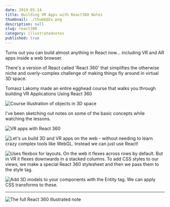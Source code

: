```yaml
---
date: 2019-05-14
title: Building VR Apps with React360 Notes
thumbnail: ./thumb@2x.png
description: null
slug: react360
category: illustratednotes
published: true
---
```



<NotesContainer>

Turns out you can build almost anything in React now... including VR and AR apps inside a web browser.

There's a version of React called '<Link to="https://facebook.github.io/react-360/">React 360</Link>' that simplifies the otherwise niche and overly-complex challenge of making things fly around in virtual 3D space.

<p><Link to="https://egghead.io/instructors/tomasz-lakomy">Tomasz Lakomy</Link> made an entire egghead course that walks you through building <Link to="https://egghead.io/courses/vr-applications-using-react-360?af=54fd64">VR Applications Using React 360</Link></p>

<Link to="https://egghead.io/courses/vr-applications-using-react-360?af=54fd64">

<img style="max-width: 100%;" src="https://og-image-egghead-course.now.sh/vr-applications-using-react-360" alt="Course illustration of objects in 3D space" />

</Link>

I've been sketching out notes on some of the basic concepts while watching the lessons.

![VR apps with React 360](./react360_p1@2x.png)

![Let's us build 3D and VR apps on the web - without needing to learn crazy complex tools like WebGL. Instead we can just use React!](./react360_p2@2x.png)

![Uses flexbox for layouts. On the web it flexes across rows by default. But in VR it flexes downwards in a stacked columns. To add CSS styles to our views, we make a special React 360 stylesheet and then we pass them to the style tag.](./react360_p3@2x.png)

![Add 3D models to your components with the Entity tag. We can apply CSS transforms to these.](./react360_p4@2x.png)

---

<FullNote coursename="VR Applications Using React360" courselink="https://egghead.io/courses/vr-applications-using-react-360?af=54fd64">

![The full React 360 illustrated note](./react360_full@2x.png)

</FullNote>

</NotesContainer>
